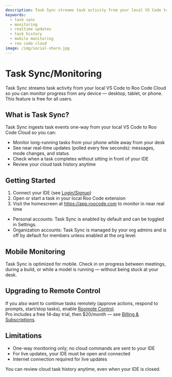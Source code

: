 ```yaml
---
description: Task Sync streams task activity from your local VS Code to Roo Code Cloud so you can monitor progress from any device — free for all users.
keywords:
  - task sync
  - monitoring
  - realtime updates
  - task history
  - mobile monitoring
  - roo code cloud
image: /img/social-share.jpg
---
```


# Task Sync/Monitoring

Task Sync streams task activity from your local VS Code to Roo Code Cloud so you can monitor progress from any device — desktop, tablet, or phone. This feature is free for all users.

## What is Task Sync?

Task Sync ingests task events one-way from your local VS Code to Roo Code Cloud so you can:
- Monitor long-running tasks from your phone while away from your desk
- See near real-time updates (polled every few seconds): messages, mode changes, and status
- Check when a task completes without sitting in front of your IDE
- Review your cloud task history anytime

## Getting Started

1. Connect your IDE (see [Login/Signup](/roo-code-cloud/login))
2. Open or start a task in your local Roo Code extension
3. Visit the homescreen at https://app.roocode.com to monitor in near real time

- Personal accounts: Task Sync is enabled by default and can be toggled in Settings.
- Organization accounts: Task Sync is managed by your org admins and is off by default for members unless enabled at the org level.

## Mobile Monitoring

Task Sync is optimized for mobile. Check in on progress between meetings, during a build, or while a model is running — without being stuck at your desk.

## Upgrading to Remote Control

If you also want to continue tasks remotely (approve actions, respond to prompts, start/stop tasks), enable [Roomote Control](/roo-code-cloud/roomote-control).  
Pro includes a free 14‑day trial, then $20/month — see [Billing & Subscriptions](/roo-code-cloud/billing-subscriptions).

## Limitations

- One-way monitoring only; no cloud commands are sent to your IDE
- For live updates, your IDE must be open and connected
- Internet connection required for live updates

You can review cloud task history anytime, even when your IDE is closed.